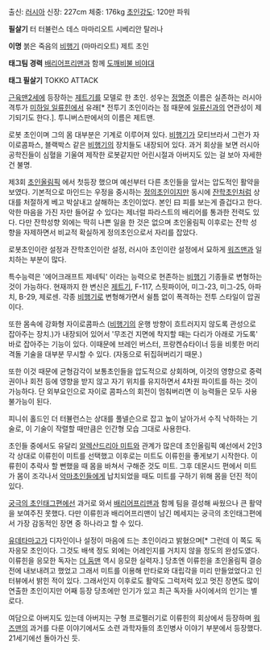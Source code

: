 출신: [[러시아]]
신장: 227cm
체중: 176kg
[[초인강도]]: 120만 파워

'''필살기'''
터 터뷸런스
데스 마마리오트
시베리안 탈러나

'''이명'''
붉은 죽음의 [[비행기]] (마마리오트)
제트 초인

'''태그팀 경력'''
[[배리어프리맨]]과 함께 [[도깨비불 비야대]]

'''태그 필살기'''
TOKKO ATTACK

[[근육맨2세]]에 등장하는 [[제트기]]를 모델로 한 초인. 성우는 [[정명준]]
이름은 실존하는 러시아 격투가 [[미하일 일류힌]]에서 유래[* 전투기 초인이라는 점 때문에 [[일류신]]과의 연관성이 제기되기도 한다.].
투니버스판에서의 이름은 제트맨.

로봇 초인이며 그의 몸 대부분은 기계로 이루어져 있다. [[비행기]]가 모티브라서 그런가 자이로콤파스, 블랙박스 같은 [[비행기]]의 장치들도 내장되어 있다. 과거 회상을 보면 러시아 공학진들이 심혈을 기울여 제작한 로봇같지만 어린시절과 아버지도 있는 걸 보아 자세한 건 불명.

제3회 [[초인올림픽]] 에서 첫등장 했으며 예선부터 다른 초인들을 앞서는 압도적인 활약을 보였다. 기본적으로 마인드는 우정을 중시하는 [[정의초인]]이지만 동시에 [[잔학초인]]처럼 상대를 처절하게 베고 박살내고 살해하는 초인이었다. 본인 曰 피를 보는게 즐겁다고 한다. 악한 마음을 가진 자만 들어갈 수 있다는 제너럴 파라스트의 배리어를 통과한 전력도 있다. 다만 잔학성향 외에는 딱히 나쁜 일을 한 것은 없으며 초인올림픽 이후로는 잔학 성향을 자제하면서 비교적 확실하게 정의초인으로서 자리를 잡았다.

로봇초인이란 설정과 잔학초인이란 설정, 러시아 초인이란 설정에서 묘하게 [[워즈맨]]과 일치하는 부분이 많다.


특수능력은 '에어크래프트 제네틱' 이라는 능력으로 현존하는 [[비행기]] 기종들로 변형하는 것이 가능하다. 현재까지 한 변신은 [[제트기]], F-117, 스핏파이어, 미그-23, 미그-25, 아파치, B-29, 제로센. 각종 [[비행기]]로 변형해가면서 쉴틈 없이 폭격하는 전투 스타일이 압권이다.

또한 몸속에 강화형 자이로콤파스 ([[비행기]]의 운행 방향이 흐트러지지 않도록 관성으로 잡아주는 장치.)가 내장되어 있어서 '무조건 지면에 착지할 때는 다리가 아래로 가도록' 바로 잡아주는 기능이 있다. 이때문에 브레인 버스터, 프랑켄슈타이너 등을 비롯한 머리 격돌 기술을 대부분 무시할 수 있다. (자동으로 뒤집혀버리기 때문.)

또한 이것 때문에 균형감각이 보통초인들을 압도적으로 상회하며, 이것의 영향으로 중력권이나 회전 등에 영향을 받지 않고 자기 위치를 유지하면서 4차원 파이트를 하는 것이 가능하다. 단 외부요인으로 자이로 콤파스의 회전이 멈춰버리면 이 능력들은 모두 사용 불가능이 된다.

피니쉬 홀드인 더 터뷸런스는 상대를 풀넬슨으로 잡고 높이 날아가서 수직 낙하하는 기술로, 이 기술이 작렬할 때만큼은 인간형 모습 그대로 사용한다.


초인들 중에서도 유달리 [[알렉산드리아 미트]]와 관계가 많은데 초인올림픽 예선에서 2인3각 상대로 이류힌이 미트를 선택했고 이후로는 미트도 이류힌을 좋게보기 시작한다. 이류힌이 추락사 할 뻔했을 때 몸을 바쳐서 구해준 것도 미트. 그후 데몬시드 편에서 미트가 몸이 조각나서 [[악마초인]]들에게 납치되었을 때도 미트를 구하기 위해 몸을 던진 적이 있다.

[[궁극의 초인태그]]편에선 과거로 와서 [[배리어프리맨]]과 함께 팀을 결성해 싸웠으나 큰 활약을 보여주진 못했다. 다만 이류힌과 배리어프리맨이 남긴 메세지는 궁극의 초인태그편에서 가장 감동적인 장면 중 하나라고 할 수 있다.


[[유데타마고]]가 디자인이나 설정이 마음에 드는 초인이라고 밝혔으며[* 그런데 이 쪽도 독자응모 초인이다. 그것도 배색 정도 외에는 어레인지를 거치지 않을 정도의 완성도였다. 이류힌을 응모한 독자는 [[더 둠맨]] 역시 응모한 실력자.] 당초엔 이류힌을 초인올림픽 결승전에 내보내려고 했었고 그래서 미트를 이용해 만타로와 대립각을 미리 만들었었다고 인터뷰에서 밝힌 적이 있다. 그래서인지 이후로도 활약도 그럭저럭 있고 멋진 장면도 많이 연출한 초인이지만 어째 등장 당초에만 인기가 있고 최근 독자들 사이에서의 인기는 별로다.

여담으로 아버지도 있는데 아버지는 구형 프로펠러기로 이류힌의 회상에서 등장하며 [[워즈맨]]의 과거를 다룬 이야기에서도 소련 과학자들의 초인병사 이야기 부분에서 등장했다. 21세기에선 돌아가신 듯.
